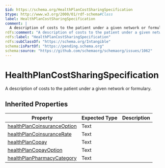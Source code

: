 ```yaml
---
$id: https://schema.org/HealthPlanCostSharingSpecification
$type: http://www.w3.org/2000/01/rdf-schema#Class
label: HealthPlanCostSharingSpecification
comment: |
  A description of costs to the patient under a given network or formulary.
rdfs:comment: "A description of costs to the patient under a given network or formulary."
rdfs:label: "HealthPlanCostSharingSpecification"
rdfs:subClassOf: "https://schema.org/Intangible"
schema:isPartOf: "https://pending.schema.org"
schema:source: "https://github.com/schemaorg/schemaorg/issues/1062"
---
```


# HealthPlanCostSharingSpecification

A description of costs to the patient under a given network or formulary.

## Inherited Properties

| Property | Expected Type | Description |
| --- | --- | --- |
| [healthPlanCoinsuranceOption](https://schema.org/healthPlanCoinsuranceOption) | Text |  |
| [healthPlanCoinsuranceRate](https://schema.org/healthPlanCoinsuranceRate) | Text |  |
| [healthPlanCopay](https://schema.org/healthPlanCopay) | Text |  |
| [healthPlanCopayOption](https://schema.org/healthPlanCopayOption) | Text |  |
| [healthPlanPharmacyCategory](https://schema.org/healthPlanPharmacyCategory) | Text |  |
